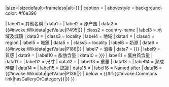 {{Infobox
| bodyclass  = adr hrecipe
| above      = {{{name|<includeonly>{{PAGENAMEBASE}}</includeonly>}}}
| aboveclass = fn ingredient
| image      = {{#invoke:InfoboxImage|InfoboxImage|image={{#invoke:Wikidata|getValue|P18|{{{image|FETCH_WIKIDATA}}} }}|size={{{image_size|}}}|sizedefault=frameless|alt={{{alt|}}}}}
| caption    = {{{caption|}}}
| abovestyle = background-color: #f6e396

| label1     = 其他名稱
| data1      = {{{othernames|}}}
| label2     = 原产国
| data2      = {{#invoke:Wikidata|getValue|P495|{{{country|FETCH_WIKIDATA}}}}}
| class2     = country-name
| label3     = 地域及城鎮
| data3      = {{{regiontown|}}}
| class3     = locality
| label4     = 地域
| data4      = {{{region|}}}
| class4     = region
| label5     = 城鎮
| data5      = {{{town|}}}
| class5     = locality
| label6     = 奶源
| data6      = {{#invoke:Wikidata|getValue|P186|{{{source|FETCH_WIKIDATA}}}}}
| label7     = 消毒
| data7      = {{{pasteurised|{{{pasteurized|}}}}}}
| label9     = 質感
| data9      = {{{texture|}}}
| label10     = 脂肪含量
| data10      = {{{fat|{{{fat_rate |}}}}}}
| label11    = 蛋白質含量
| data11     = {{{protein|}}}
| label12    = 尺寸
| data12     = {{{dimensions|}}}
| label13    = 重量
| data13     = {{{weight|}}}
| label14    = 熟成時間
| data14     = {{{aging|}}}
| label15    = 認證
| data15     = {{{certification|}}}
| label16    = Named after
| data16     = {{#invoke:Wikidata|getValue|P138|{{{namedafter|FETCH_WIKIDATA}}}}}
| below      = {{#if:{{{commons|}}}{{#invoke:Commons link|hasGalleryOrCategory}}|{{Commons-inline|{{{commons|}}}|Related media on Wikimedia Commons|short=yes}}}}
}}{{Main other|
[[Category:Articles with hRecipes]]
[[Category:Articles with Adr microformats]]
}}<noinclude>
{{documentation}}
</noinclude>